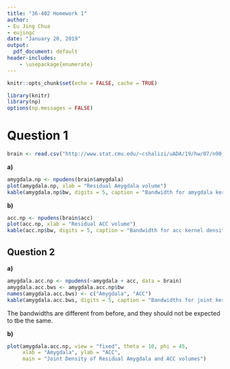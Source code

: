 ```yaml
---
title: "36-402 Homework 1"
author:
- Eu Jing Chua
- eujingc
date: "January 20, 2019"
output:
  pdf_document: default
header-includes:
    - \usepackage{enumerate}
---
```


```r
knitr::opts_chunk$set(echo = FALSE, cache = TRUE)
```

\newcommand{\est}[1]{\hat{#1}}
\newcommand{\betah}[1]{\est{\beta_{#1}}}
\newcommand{\avg}[1]{\overline{#1}}
\newcommand{\E}[1]{\mathbb{E} \left[ #1 \right]}
\newcommand{\Var}[1]{\text{Var} \left[ #1 \right]}
\newcommand{\Cov}[1]{\text{Cov} \left[ #1 \right]}
\newcommand{\X}{\mathbb{X}}
\newcommand{\sumTo}[1]{\sum^{#1}_{i=1}}
\newcommand{\sumjTo}[1]{\sum^{#1}_{j=1}}
\newcommand{\matr}[1]{\mathbf{#1}}

```r
library(knitr)
library(np)
options(np.messages = FALSE)
```


# Question 1

```r
brain <- read.csv("http://www.stat.cmu.edu/~cshalizi/uADA/19/hw/07/n90_pol.csv")
```

**a)**

```r
amygdala.np <- npudens(brain$amygdala)
plot(amygdala.np, xlab = "Residual Amygdala volume")
kable(amygdala.np$bw, digits = 5, caption = "Bandwidth for amygdala kernel density")
```

**b)**

```r
acc.np <- npudens(brain$acc)
plot(acc.np, xlab = "Residual ACC volume")
kable(acc.np$bw, digits = 5, caption = "Bandwidth for acc kernel density")
```

## Question 2

**a)**

```r
amygdala.acc.np <- npudens(~amygdala + acc, data = brain)
amygdala.acc.bws <- amygdala.acc.np$bw
names(amygdala.acc.bws) <- c("Amygdala", "ACC")
kable(amygdala.acc.bws, digits = 5, caption = "Bandwidths for joint kernel desnsity")
```

The bandwidths are different from before, and they should not be expected to tbe the same.

**b)**

```r
plot(amygdala.acc.np, view = "fixed", theta = 10, phi = 45,
     xlab = "Amygdala", ylab = "ACC",
     main = "Joint Density of Residual Amygdala and ACC volumes")
```

